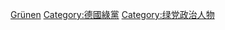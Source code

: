 {{Commonscat|Members of Bündnis 90/Die Grünen}}
{{catmore|德國綠黨}}

[[Category:德國政黨成員|Grünen]]
[[Category:德國綠黨|Category:德國綠黨]]
[[Category:绿党政治人物|Category:绿党政治人物]]